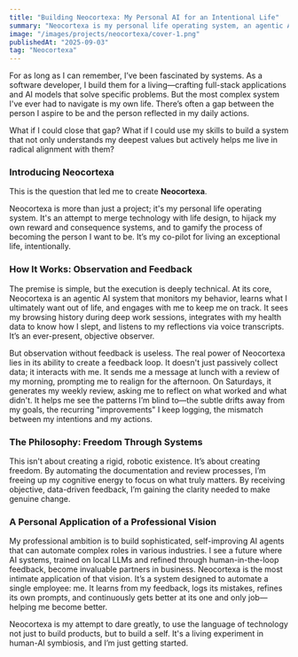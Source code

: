 ```yaml
---
title: "Building Neocortexa: My Personal AI for an Intentional Life"
summary: "Neocortexa is my personal life operating system, an agentic AI I'm building to help me live in radical alignment with my deepest values through a gamified, data-driven approach. By monitoring my daily behavior and learning my goals, the system creates a symbiotic feedback loop to close the gap between the person I want to be and the person reflected in my actions."
image: "/images/projects/neocortexa/cover-1.png"
publishedAt: "2025-09-03"
tag: "Neocortexa"
---
```


For as long as I can remember, I’ve been fascinated by systems. As a software developer, I build them for a living—crafting full-stack applications and AI models that solve specific problems. But the most complex system I've ever had to navigate is my own life. There’s often a gap between the person I aspire to be and the person reflected in my daily actions.

What if I could close that gap? What if I could use my skills to build a system that not only understands my deepest values but actively helps me live in radical alignment with them?

### Introducing Neocortexa

This is the question that led me to create **Neocortexa**.

Neocortexa is more than just a project; it's my personal life operating system. It's an attempt to merge technology with life design, to hijack my own reward and consequence systems, and to gamify the process of becoming the person I want to be. It’s my co-pilot for living an exceptional life, intentionally.

### How It Works: Observation and Feedback

The premise is simple, but the execution is deeply technical. At its core, Neocortexa is an agentic AI system that monitors my behavior, learns what I ultimately want out of life, and engages with me to keep me on track. It sees my browsing history during deep work sessions, integrates with my health data to know how I slept, and listens to my reflections via voice transcripts. It’s an ever-present, objective observer.

But observation without feedback is useless. The real power of Neocortexa lies in its ability to create a feedback loop. It doesn't just passively collect data; it interacts with me. It sends me a message at lunch with a review of my morning, prompting me to realign for the afternoon. On Saturdays, it generates my weekly review, asking me to reflect on what worked and what didn't. It helps me see the patterns I’m blind to—the subtle drifts away from my goals, the recurring "improvements" I keep logging, the mismatch between my intentions and my actions.

### The Philosophy: Freedom Through Systems

This isn't about creating a rigid, robotic existence. It’s about creating freedom. By automating the documentation and review processes, I’m freeing up my cognitive energy to focus on what truly matters. By receiving objective, data-driven feedback, I’m gaining the clarity needed to make genuine change.

### A Personal Application of a Professional Vision

My professional ambition is to build sophisticated, self-improving AI agents that can automate complex roles in various industries. I see a future where AI systems, trained on local LLMs and refined through human-in-the-loop feedback, become invaluable partners in business. Neocortexa is the most intimate application of that vision. It’s a system designed to automate a single employee: me. It learns from my feedback, logs its mistakes, refines its own prompts, and continuously gets better at its one and only job—helping me become better.

Neocortexa is my attempt to dare greatly, to use the language of technology not just to build products, but to build a self. It's a living experiment in human-AI symbiosis, and I’m just getting started.
